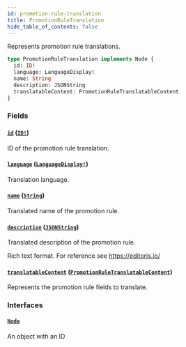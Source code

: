 ```yaml
---
id: promotion-rule-translation
title: PromotionRuleTranslation
hide_table_of_contents: false
---
```


Represents promotion rule translations.

```graphql
type PromotionRuleTranslation implements Node {
  id: ID!
  language: LanguageDisplay!
  name: String
  description: JSONString
  translatableContent: PromotionRuleTranslatableContent
}
```

### Fields

#### [`id`](#) ([`ID!`](../../../developer/api-reference/scalars/id))

ID of the promotion rule translation.

#### [`language`](#) ([`LanguageDisplay!`](../../../developer/api-reference/objects/language-display))

Translation language.

#### [`name`](#) ([`String`](../../../developer/api-reference/scalars/string))

Translated name of the promotion rule.

#### [`description`](#) ([`JSONString`](../../../developer/api-reference/scalars/jsonstring))

Translated description of the promotion rule.

Rich text format. For reference see https://editorjs.io/

#### [`translatableContent`](#) ([`PromotionRuleTranslatableContent`](../../../developer/api-reference/objects/promotion-rule-translatable-content))

Represents the promotion rule fields to translate.

### Interfaces

#### [`Node`](../../../developer/api-reference/interfaces/node)

An object with an ID
